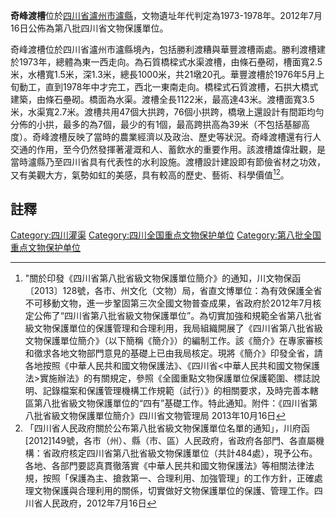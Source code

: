 {{文物保护单位
| 名称 = 奇峰渡槽
| 图片 = 
| 说明 = 
| 所在 = [[四川省|四川省]][[泸县|泸县]]
| 分类 = 近现代重要史迹及代表性建筑
| 时代 = 1975－1978年
| 编号 = 8-0706-5-190
| 登录 = 2019年10月7日
}}'''奇峰渡槽'''位於[[四川省|四川省]][[瀘州市|瀘州市]][[瀘縣|瀘縣]]，文物遺址年代判定為1973-1978年。2012年7月16日公佈為第八批四川省文物保護單位。

奇峰渡槽位於四川省瀘州市瀘縣境內，包括勝利渡糟與華豐渡槽兩處。勝利渡槽建於1973年，總體為東一西走向。為石質橋樑式水渠渡槽，由條石壘砌，槽面寬2.5米，水槽寬1.5米，深1.3米，總長1000米，共21墩20孔。華豐渡槽於1976年5月上旬動工，直到1978年中才完工，西北一東南走向。橋樑式石質渡槽，石拱大橋式建築，由條石壘砌。橋面為水渠。渡槽全長1122米，最高達43米。渡槽面寬3.5米，水渠寬2.7米。渡槽共用47個大拱跨，76個小拱跨，橋墩上還設計有間距均勻分佈的小拱，最多的為7個，最少的有1個，最高跨拱高為39米（不包括基腳高度）。奇峰渡槽反映了當時的農業經濟以及政治、歷史等狀況。奇峰渡槽還有行人交通的作用，至今仍然發揮著灌溉和人、蓄飲水的重要作用。該渡槽雄偉壯觀，是當時瀘縣乃至四川省具有代表性的水利設施。渡槽設計建設即有節儉省材之功效，又有美觀大方，氣勢如虹的美感，具有較高的歷史、藝術、科學價值<ref>"關於印發《四川省第八批省級文物保護單位簡介》的通知，川文物保函〔2013〕128號，各市、州文化（文物）局，省直文博單位：為有效保護全省不可移動文物，進一步鞏固第三次全國文物普查成果，省政府於2012年7月核定公佈了“四川省第八批省級文物保護單位”。為切實加強和規範全省第八批省級文物保護單位的保護管理和合理利用，我局組織開展了《四川省第八批省級文物保護單位簡介》（以下簡稱《簡介》）的編制工作。該《簡介》在專家審核和徵求各地文物部門意見的基礎上已由我局核定。現將《簡介》印發全省，請各地按照《中華人民共和國文物保護法》、《四川省<中華人民共和國文物保護法>實施辦法》的有關規定，參照《全國重點文物保護單位保護範圍、標誌說明、記錄檔案和保護管理機構工作規範（試行）》的相關要求，及時完善本轄區第八批省級文物保護單位的“四有”基礎工作。特此通知。附件：《四川省第八批省級文物保護單位簡介》四川省文物管理局  2013年10月16日</ref><ref>「四川省人民政府關於公布第八批省級文物保護單位名單的通知」，川府函[2012]149號，各市（州）、縣（市、區）人民政府，省政府各部門、各直屬機構：省政府核定四川省第八批省級文物保護單位（共計484處），現予公布。各地、各部門要認真貫徹落實《中華人民共和國文物保護法》等相關法律法規，按照「保護為主、搶救第一、合理利用、加強管理」的工作方針，正確處理文物保護與合理利用的關係，切實做好文物保護單位的保護、管理工作。四川省人民政府，2012年7月16日</ref>。

==註釋==
{{reflist}}
{{四川全国重点文物保护单位}}
[[Category:四川灌渠|Category:四川灌渠]]
[[Category:四川全国重点文物保护单位|Category:四川全国重点文物保护单位]]
[[Category:第八批全国重点文物保护单位|Category:第八批全国重点文物保护单位]]